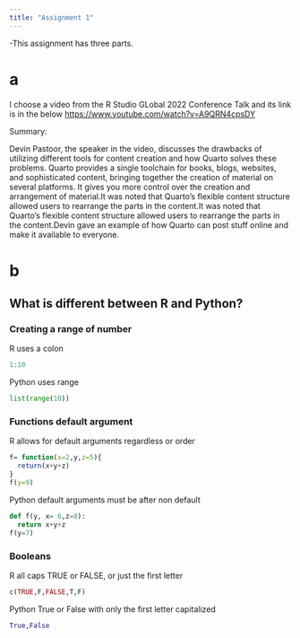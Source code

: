 ```yaml
---
title: "Assignment 1"
---
```



-This assignment has three parts.

#  a 

I choose a video from the R Studio GLobal 2022 Conference Talk and its link is in the below
<https://www.youtube.com/watch?v=A9QRN4cpsDY>

Summary:

Devin Pastoor, the speaker in the video, discusses the drawbacks of utilizing different tools for content creation and how Quarto solves these problems. Quarto provides a single toolchain for books, blogs, websites, and sophisticated content, bringing together the creation of material on several platforms. It gives you more control over the creation and arrangement of material.It was noted that Quarto's flexible content structure allowed users to rearrange the parts in the content.It was noted that Quarto's flexible content structure allowed users to rearrange the parts in the content.Devin gave an example of how Quarto can post stuff online and make it available to everyone.


# b
## What is different between R and Python?
### Creating a range of number

R uses a colon
```r
1:10
```
Python uses range
```python
list(range(10))
```
### Functions default argument
R allows for default arguments regardless or order
```r
f= function(x=2,y,z=5){
  return(x+y+z)
}
f(y=9)
```
Python default arguments must be after non default

```python
def f(y, x= 6,z=8):
  return x+y+z
f(y=7)
```
### Booleans

R all caps TRUE or FALSE, or just the first letter 
```r
c(TRUE,F,FALSE,T,F)
```
Python True or False with only the first letter capitalized

```python
True,False
```


